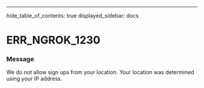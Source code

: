 ---
hide_table_of_contents: true
displayed_sidebar: docs


# ERR_NGROK_1230

### Message

We do not allow sign ups from your location. Your location was determined using your IP address.

<ErrorDetails error="err_ngrok_1230" />
